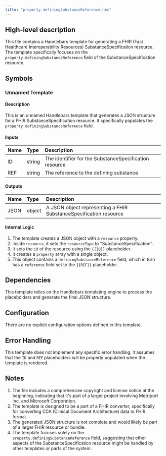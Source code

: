 ```yaml
---
title: "property.definingSubstanceReference.hbs"
---
```


## High-level description
This file contains a Handlebars template for generating a FHIR (Fast Healthcare Interoperability Resources) SubstanceSpecification resource. The template specifically focuses on the `property.definingSubstanceReference` field of the SubstanceSpecification resource.

## Symbols

### Unnamed Template
#### Description
This is an unnamed Handlebars template that generates a JSON structure for a FHIR SubstanceSpecification resource. It specifically populates the `property.definingSubstanceReference` field.

#### Inputs
| Name | Type | Description |
|:-----|:-----|:------------|
| ID | string | The identifier for the SubstanceSpecification resource |
| REF | string | The reference to the defining substance |

#### Outputs
| Name | Type | Description |
|:-----|:-----|:------------|
| JSON | object | A JSON object representing a FHIR SubstanceSpecification resource |

#### Internal Logic
1. The template creates a JSON object with a `resource` property.
2. Inside `resource`, it sets the `resourceType` to "SubstanceSpecification".
3. It sets the `id` of the resource using the `{{ID}}` placeholder.
4. It creates a `property` array with a single object.
5. This object contains a `definingSubstanceReference` field, which in turn has a `reference` field set to the `{{REF}}` placeholder.

## Dependencies
This template relies on the Handlebars templating engine to process the placeholders and generate the final JSON structure.

## Configuration
There are no explicit configuration options defined in this template.

## Error Handling
This template does not implement any specific error handling. It assumes that the `ID` and `REF` placeholders will be properly populated when the template is rendered.

## Notes
1. The file includes a comprehensive copyright and license notice at the beginning, indicating that it's part of a larger project involving Metriport Inc. and Microsoft Corporation.
2. The template is designed to be a part of a FHIR converter, specifically for converting CDA (Clinical Document Architecture) data to FHIR format.
3. The generated JSON structure is not complete and would likely be part of a larger FHIR resource or bundle.
4. The template focuses solely on the `property.definingSubstanceReference` field, suggesting that other aspects of the SubstanceSpecification resource might be handled by other templates or parts of the system.